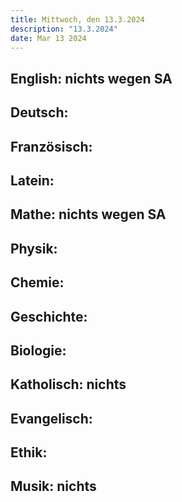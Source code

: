 ```yaml
---
title: Mittwoch, den 13.3.2024
description: "13.3.2024"
date: Mar 13 2024
---
```


## English: nichts wegen SA
## Deutsch: 
## Französisch: 
## Latein: 
## Mathe: nichts wegen SA
## Physik: 
## Chemie: 
## Geschichte: 
## Biologie: 
## Katholisch: nichts
## Evangelisch: 
## Ethik: 
## Musik: nichts